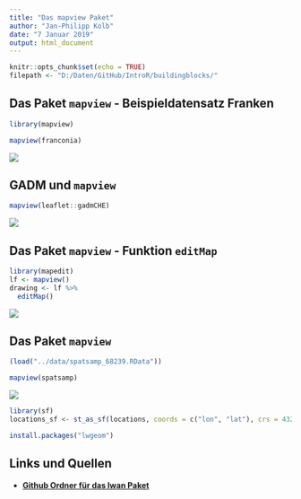 ```yaml
---
title: "Das mapview Paket"
author: "Jan-Philipp Kolb"
date: "7 Januar 2019"
output: html_document
---
```


```r
knitr::opts_chunk$set(echo = TRUE)
filepath <- "D:/Daten/GitHub/IntroR/buildingblocks/"
```

## Das Paket `mapview` - Beispieldatensatz Franken

```r
library(mapview)

mapview(franconia)
```

![](`r paste0(filepath,"figure/franconia.PNG")`)


## GADM und `mapview`

```r
mapview(leaflet::gadmCHE)
```

![](`r paste0(filepath,"figure/gadm_mapview.PNG")`)

## Das Paket `mapview` - Funktion `editMap`

<!--
folgendes stammt aus dem Helpfile
-->

```r
library(mapedit)
lf <- mapview()
drawing <- lf %>%
  editMap()
```

![](`r paste0(filepath,"figure/editmap.PNG")`)


## Das Paket `mapview`

```r
(load("../data/spatsamp_68239.RData"))
```

```r
mapview(spatsamp)
```

![](`r paste0(filepath,"figure/spatsamp.PNG")`)

```r
library(sf)
locations_sf <- st_as_sf(locations, coords = c("lon", "lat"), crs = 4326)
```


```r
install.packages("lwgeom")
```

## Links und Quellen


- [**Github Ordner für das lwan Paket**](https://github.com/ropensci/lawn)

<!--
https://github.com/tyrasd/osmtogeojson
-->


